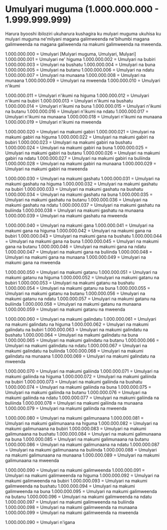 # Umulyari muguma (1.000.000.000 - 1.999.999.999)

Harura byooshi ibiloziri ukuharura kushagira ku mulyari muguma ukuhisa ku mulyari muguma ne'milyani magana galimweenda ne'bihumbi magana galimweenda na magana galiweenda na makumi galimweenda na mweenda.

1.000.000.000 = Umulyari [Mulyari muguma, Umulyari, Mulyari]
1.000.000.001 = Umulyari ne' higuma
1.000.000.002 = Umulyari na bubiri
1.000.000.003 = Umulyari na bushatu
1.000.000.004 = Umulyari na buna
1.000.000.005 = Umulyari na butanu
1.000.000.006 = Umulyari na ndatu
1.000.000.007 = Umulyari na munaana
1.000.000.008 = Umulyari na munaana
1.000.000.009 = Umulyari na mweenda
1.000.000.010 = Umulyari n'ikumi

1.000.000.011 = Umulyari n'ikumi na higuma
1.000.000.012 = Umulyari n'ikumi na bubiri
1.000.000.013 = Umulyari n'ikumi na bushatu
1.000.000.014 = Umulyari n'ikumi na buna
1.000.000.015 = Umulyari n'ikumi na butanu
1.000.000.016 = Umulyari n'ikumi na ndatu
1.000.000.017 = Umulyari n'ikumi na munaana
1.000.000.018 = Umulyari n'ikumi na munaana
1.000.000.019 = Umulyari n'ikumi na mweenda

1.000.000.020 = Umulyari na makumi gabiri
1.000.000.021 = Umulyari na makumi gabiri na higuma
1.000.000.022 = Umulyari na makumi gabiri na bubiri
1.000.000.023 = Umulyari na makumi gabiri na bushatu
1.000.000.024 = Umulyari na makumi gabiri na buna
1.000.000.025 = Umulyari na makumi gabiri na butanu
1.000.000.026 = Umulyari na makumi gabiri na ndatu
1.000.000.027 = Umulyari na makumi gabiri na buliinda
1.000.000.028 = Umulyari na makumi gabiri na munaana
1.000.000.029 = Umulyari na makumi gabiri na mweenda

1.000.000.030 = Umulyari na makumi gashatu
1.000.000.031 = Umulyari na makumi gashatu na higuma
1.000.000.032 = Umulyari na makumi gashatu na bubiri
1.000.000.033 = Umulyari na makumi gashatu na bushatu
1.000.000.034 = Umulyari na makumi gashatu na buna
1.000.000.035 = Umulyari na makumi gashatu na butanu
1.000.000.036 = Umulyari na makumi gashatu na ndatu
1.000.000.037 = Umulyari na makumi gashatu na buliinda
1.000.000.038 = Umulyari na makumi gashatu na munaana
1.000.000.039 = Umulyari na makumi gashatu na mweenda

1.000.000.040 = Umulyari na makumi gana
1.000.000.041 = Umulyari na makumi gana na higuma
1.000.000.042 = Umulyari na makumi gana na bubiri
1.000.000.043 = Umulyari na makumi gana na bushatu
1.000.000.044 = Umulyari na makumi gana na buna
1.000.000.045 = Umulyari na makumi gana na butanu
1.000.000.046 = Umulyari na makumi gana na ndatu
1.000.000.047 = Umulyari na makumi gana na buliinda
1.000.000.048 = Umulyari na makumi gana na munaana
1.000.000.049 = Umulyari na makumi gana na mweenda

1.000.000.050 = Umulyari na makumi gatanu
1.000.000.051 = Umulyari na makumi gatanu na higuma
1.000.000.052 = Umulyari na makumi gatanu na bubiri
1.000.000.053 = Umulyari na makumi gatanu na bushatu
1.000.000.054 = Umulyari na makumi gatanu na buna
1.000.000.055 = Umulyari na makumi gatanu na butanu
1.000.000.056 = Umulyari na makumi gatanu na ndatu
1.000.000.057 = Umulyari na makumi gatanu na buliinda
1.000.000.058 = Umulyari na makumi gatanu na munaana
1.000.000.059 = Umulyari na makumi gatanu na mweenda

1.000.000.060 = Umulyari na makumi galindatu
1.000.000.061 = Umulyari na makumi galindatu na higuma
1.000.000.062 = Umulyari na makumi galindatu na bubiri
1.000.000.063 = Umulyari na makumi galindatu na bushatu
1.000.000.064 = Umulyari na makumi galindatu na buna
1.000.000.065 = Umulyari na makumi galindatu na butanu
1.000.000.066 = Umulyari na makumi galindatu na ndatu
1.000.000.067 = Umulyari na makumi galindatu na buliinda
1.000.000.068 = Umulyari na makumi galindatu na munaana
1.000.000.069 = Umulyari na makumi galindatu na mweenda

1.000.000.070 = Umulyari na makumi galiinda
1.000.000.071 = Umulyari na makumi galiinda na higuma
1.000.000.072 = Umulyari na makumi galiinda na bubiri
1.000.000.073 = Umulyari na makumi galiinda na bushatu
1.000.000.074 = Umulyari na makumi galiinda na buna
1.000.000.075 = Umulyari na makumi galiinda na butanu
1.000.000.076 = Umulyari na makumi galiinda na ndatu
1.000.000.077 = Umulyari na makumi galiinda na buliinda
1.000.000.078 = Umulyari na makumi galiinda na munaana
1.000.000.079 = Umulyari na makumi galiinda na mweenda

1.000.000.080 = Umulyari na makumi galimunaana
1.000.000.081 = Umulyari na makumi galimunaana na higuma
1.000.000.082 = Umulyari na makumi galimunaana na bubiri
1.000.000.083 = Umulyari na makumi galimunaana na bushatu
1.000.000.084 = Umulyari na makumi galimunaana na buna
1.000.000.085 = Umulyari na makumi galimunaana na butanu
1.000.000.086 = Umulyari na makumi galimunaana na ndatu
1.000.000.087 = Umulyari na makumi galimunaana na buliinda
1.000.000.088 = Umulyari na makumi galimunaana na munaana
1.000.000.089 = Umulyari na makumi galimunaana na mweenda

1.000.000.090 = Umulyari na makumi galimweenda
1.000.000.091 = Umulyari na makumi galimweenda na higuma
1.000.000.092 = Umulyari na makumi galimweenda na bubiri
1.000.000.093 = Umulyari na makumi galimweenda na bushatu
1.000.000.094 = Umulyari na makumi galimweenda na buna
1.000.000.095 = Umulyari na makumi galimweenda na butanu
1.000.000.096 = Umulyari na makumi galimweenda na ndatu
1.000.000.097 = Umulyari na makumi galimweenda na buliinda
1.000.000.098 = Umulyari na makumi galimweenda na munaana
1.000.000.099 = Umulyari na makumi galimweenda na mweenda

1.000.000.090 = Umulyari n'igana
